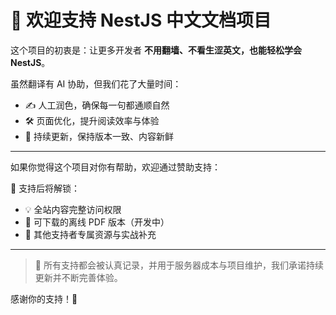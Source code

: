 # 👋 欢迎支持 NestJS 中文文档项目

这个项目的初衷是：让更多开发者 **不用翻墙、不看生涩英文，也能轻松学会 NestJS**。

虽然翻译有 AI 协助，但我们花了大量时间：

- ✍️ 人工润色，确保每一句都通顺自然
- 🛠️ 页面优化，提升阅读效率与体验
- 🔁 持续更新，保持版本一致、内容新鲜

---

如果你觉得这个项目对你有帮助，欢迎通过赞助支持：

🎁 支持后将解锁：

- 💡 全站内容完整访问权限
- 📄 可下载的离线 PDF 版本（开发中）
- 🔐 其他支持者专属资源与实战补充

---

> 🫶 所有支持都会被认真记录，并用于服务器成本与项目维护，我们承诺持续更新并不断完善体验。

感谢你的支持！🌟
